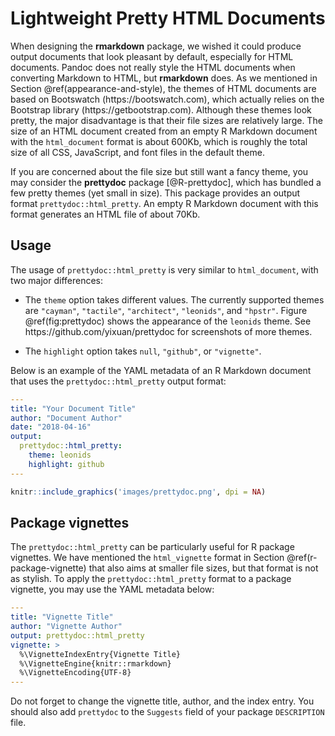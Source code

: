 # Lightweight Pretty HTML Documents {#prettydoc}

When designing the **rmarkdown** package, we wished it could produce output documents that look pleasant by default, especially for HTML documents. Pandoc does not really style the HTML documents when converting Markdown to HTML, but **rmarkdown** does. As we mentioned in Section \@ref(appearance-and-style), the themes of HTML documents are based on Bootswatch (https://bootswatch.com), which actually relies on the Bootstrap library (https://getbootstrap.com). Although these themes look pretty, the major disadvantage is that their file sizes are relatively large. The size of an HTML document created from an empty R Markdown document with the `html_document` format is about 600Kb, which is roughly the total size of all CSS, JavaScript, and font files in the default theme.

If you are concerned about the file size but still want a fancy theme, you may consider the **prettydoc** package [@R-prettydoc], which has bundled a few pretty themes (yet small in size). This package provides an output format `prettydoc::html_pretty`. An empty R Markdown document with this format generates an HTML file of about 70Kb.

## Usage {#prettydoc-usage}

The usage of `prettydoc::html_pretty` is very similar to `html_document`, with two major differences:

- The `theme` option takes different values. The currently supported themes are `"cayman"`, `"tactile"`, `"architect"`, `"leonids"`, and `"hpstr"`. Figure \@ref(fig:prettydoc) shows the appearance of the `leonids` theme. See https://github.com/yixuan/prettydoc for screenshots of more themes.

- The `highlight` option takes `null`, `"github"`, or `"vignette"`.

Below is an example of the YAML metadata of an R Markdown document that uses the `prettydoc::html_pretty` output format:

```yaml
---
title: "Your Document Title"
author: "Document Author"
date: "2018-04-16"
output:
  prettydoc::html_pretty:
    theme: leonids
    highlight: github
---
```

```r
knitr::include_graphics('images/prettydoc.png', dpi = NA)
```

## Package vignettes {#prettydoc-vignettes}

The `prettydoc::html_pretty` can be particularly useful for R package vignettes. We have mentioned the `html_vignette` format in Section \@ref(r-package-vignette) that also aims at smaller file sizes, but that format is not as stylish. To apply the `prettydoc::html_pretty` format to a package vignette, you may use the YAML metadata below:

```yaml
---
title: "Vignette Title"
author: "Vignette Author"
output: prettydoc::html_pretty
vignette: >
  %\VignetteIndexEntry{Vignette Title}
  %\VignetteEngine{knitr::rmarkdown}
  %\VignetteEncoding{UTF-8}
---
```

Do not forget to change the vignette title, author, and the index entry. You should also add `prettydoc` to the `Suggests` field of your package `DESCRIPTION` file.
